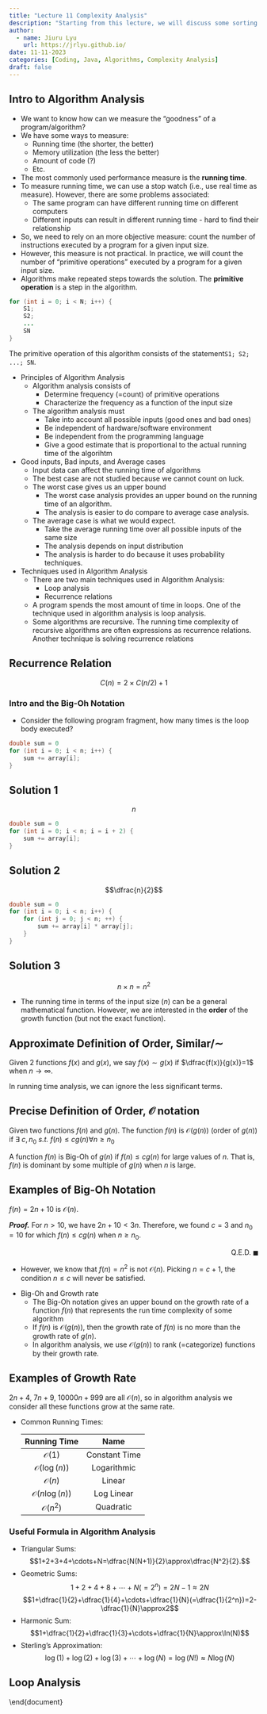 ```yaml
---
title: "Lecture 11 Complexity Analysis"
description: "Starting from this lecture, we will discuss some sorting algorithms and their complexity analysis. This lecture offers an overview of running time analysis."
author:
  - name: Jiuru Lyu
    url: https://jrlyu.github.io/
date: 11-11-2023
categories: [Coding, Java, Algorithms, Complexity Analysis]
draft: false
---
```




## Intro to Algorithm Analysis
- We want to know how can we measure the "goodness" of a program/algorithm?
- We have some ways to measure:
  - Running time (the shorter, the better)
  -  Memory utilization (the less the better)
  -  Amount of code (?)
  -  Etc.
- The most commonly used performance measure is the **running time**.
- To measure running time, we can use a stop watch (i.e., use real time as measure). However, there are some problems associated: 
  - The same program can have different running time on different computers
  - Different inputs can result in different running time - hard to find their relationship
- So, we need to rely on an more objective measure: count the number of instructions executed by a program for a given input size. 
- However, this measure is not practical. In practice, we will count the number of "primitive operations" executed by a program for a given input size. 
- Algorithms make repeated steps towards the solution. The **primitive operation** is a step in the algorithm. 

```java
for (int i = 0; i < N; i++) {
    S1;
    S2;
    ...
    SN
}
```
The primitive operation of this algorithm consists of the statement`S1; S2; ...; SN`. 

- Principles of Algorithm Analysis
  - Algorithm analysis consists of
    - Determine frequency (=count) of primitive operations
    - Characterize the frequency as a function of the input size
  - The algorithm analysis must
    - Take into account all possible inputs (good ones and bad ones)
    - Be independent of hardware/software environment
    - Be independent from the programming language
    - Give a good estimate that is proportional to the actual running time of the algorihtm
- Good inputs, Bad inputs, and Average cases
  - Input data can affect the running time of algorithms
  -  The best case are not studied because we cannot count on luck.
  -  The worst case gives us an upper bound
     - The worst case analysis provides an upper bound on the running time of an algorithm.
     - The analysis is easier to do compare to average case analysis.
  - The average case is what we would expect.
    - Take the average running time over all possible inputs of the same size
    - The analysis depends on input distribution
    - The analysis is harder to do because it uses probability techniques. 
- Techniques used in Algorithm Analysis
  -  There are two main techniques used in Algorithm Analysis: 
     -   Loop analysis
     -   Recurrence relations
  - A program spends the most amount of time in loops. One of the technique used in algorithm analysis is loop analysis.
  - Some algorithms are recursive. The running time complexity of recursive algorithms are often expressions as recurrence relations. Another technique is solving recurrence relations

:::{#tip-example-1 .callout-tip collapse="true"}
## Recurrence Relation
$$ C(n)=2\times C(n/2)+1 $$
:::

### Intro and the Big-Oh Notation

- Consider the following program fragment, how many times is the loop body executed? 
```java
double sum = 0
for (int i = 0; i < n; i++) {
    sum += array[i];
}
```

:::{#tip-solution-1 .callout-tip collapse="true"}
## Solution 1
$$n$$
:::

```java
double sum = 0
for (int i = 0; i < n; i = i + 2) {
    sum += array[i];
}
```
:::{#tip-solution-2 .callout-tip collapse="true"}
## Solution 2
$$\dfrac{n}{2}$$
:::

```java
double sum = 0
for (int i = 0; i < n; i++) {
    for (int j = 0; j < n; ++) { 
        sum += array[i] * array[j]; 
    }
}
```
:::{#tip-solution-3 .callout-tip collapse="true"}
## Solution 3
$$n\times n=n^2$$
:::

- The running time in terms of the input size ($n$) can be a general mathematical function. However, we are interested in the **order** of the growth function (but not the exact function). 

:::{#nte-approx-def .callout-note}
## Approximate Definition of Order, Similar/$\sim$
Given 2 functions $f(x)$ and $g(x)$, we say $f(x)\sim g(x)$ if $\dfrac{f(x)}{g(x)}=1$ when $n\to\infty$.
::: 

:::{#warning-approx-def .callout-warning}
In running time analysis, we can ignore the less significant terms.
:::

:::{#nte-def-order .callout-note}
## Precise Definition of Order, $\mathcal{O}$ notation
Given two functions $f(n)$ and $g(n)$. The function $f(n)$ is $\mathcal{O}(g(n))$ (order of $g(n)$) if $\exists\ c,n_0\textit{ s.t. }f(n)\leq cg(n)\forall n\geq n_0$
:::

:::{#warning-approx-def .callout-warning}
A function $f(n)$ is Big-Oh of $g(n)$ if $f(n)\leq cg(n)$ for large values of $n$. That is, $f(n)$ is dominant by some multiple of $g(n)$ when $n$ is large.
:::

:::{#tip-example-2 .callout-tip collapse="true"}
## Examples of Big-Oh Notation
$f(n)=2n+10$ is $\mathcal{O}(n)$.

***Proof.*** 
For $n>10$, we have $2n+10<3n$. 
Therefore, we found $c=3$ and $n_0=10$ for which $f(n)\leq cg(n)$ when $n\geq n_0$. 
<p align="right">$\quad\text{Q.E.D.}\ \blacksquare$</p>

- However, we know that $f(n)=n^2$ is not $\mathcal{O}(n)$. Picking $n=c+1$, the condition $n\leq c$ will never be satisfied. 
:::

- Big-Oh and Growth rate
  -  The Big-Oh notation gives an upper bound on the growth rate of a function $f(n)$ that represents the run time complexity of some algorithm
  -  If $f(n)$ is $\mathcal{O}(g(n))$, then the growth rate of $f(n)$ is no more than the growth rate of $g(n)$.
  -  In algorithm analysis, we use $\mathcal{O}(g(n))$ to rank (=categorize) functions by their growth rate. 

:::{#tip-example-3 .callout-tip collapse="true"}
## Examples of Growth Rate
$2n+4$, $7n+9$, $10000n+999$ are all $\mathcal{O}(n)$, so in algorithm analysis we consider all these functions grow at the same rate.   
:::

- Common Running Times: 

    | Running Time | Name |
    |:---:|:---:|
    | $\mathcal{O}(1)$ | Constant Time |
    | $\mathcal{O}(\log(n))$ | Logarithmic |
    | $\mathcal{O}(n)$ | Linear |
    | $\mathcal{O}(n\log(n))$ | Log Linear |
    | $\mathcal{O}(n^2)$ | Quadratic |

### Useful Formula in Algorithm Analysis
- Triangular Sums: $$1+2+3+4+\cdots+N=\dfrac{N(N+1)}{2}\approx\dfrac{N^2}{2}.$$
- Geometric Sums: $$1+2+4+8+\cdots+N(=2^n)=2N-1\approx 2N$$
$$1+\dfrac{1}{2}+\dfrac{1}{4}+\cdots+\dfrac{1}{N}(=\dfrac{1}{2^n})=2-\dfrac{1}{N}\approx2$$
- Harmonic Sum: $$1+\dfrac{1}{2}+\dfrac{1}{3}+\cdots+\dfrac{1}{N}\approx\ln(N)$$
- Sterling's Approximation: $$\log(1)+\log(2)+\log(3)+\cdots+\log(N)=\log(N!)\approx N\log(N)$$

## Loop Analysis
\begin{lstlisting}
    for (int i = 0; i < 10; i++) {
        doPrimitive();
    }
\end{lstlisting}
\begin{itemize}
    \item The loop is executed $10$ times for any input size.
    \item Running time $=10$ \texttt{doPrimitive()} operations.
    \item Run time complexity $=\mathcal{O}(1)\implies$ constant time.
\end{itemize}
\begin{lstlisting}
    n = input size;  // (e.g.: # elements in an array)
    for (int i = 0; i < n; i++) {
        doPrimitive();
    }
\end{lstlisting}
\begin{itemize}
    \item The loop is executed $n$ times for an input size of $n$.
    \item Running time $=n$ \texttt{doPrimitive()} operations.
    \item Run time complexity $=\mathcal{O}(n)\implies$ linear
\end{itemize}
\begin{rmk} $n$ or $N$ will always denote the input size in algorithm analysis. \end{rmk}
\begin{lstlisting}
    int sum = 0;
    for (int i = 0; i < 5*n; i = i + 4) {
        sum = sum + 1;
    }
\end{lstlisting}
\begin{itemize}
    \item The loop is executed $\frac{5}{4}n$ times for an input size of $n$.
    \item Running time $=\frac{5}{4}n$ \texttt{doPrimitive()} operations.
    \item Run time complexity $=\mathcal{O}(n)\implies$ linear
\end{itemize}
\begin{lstlisting}
    int sum = 0;
    for (int i = n; i > 0; i = i - 4) {
        sum = sum + 1;
    }
\end{lstlisting}
\begin{itemize}
    \item The loop is executed $\frac{1}{4}n$ times for an input size of $n$.
    \item Running time $=\frac{1}{4}n$ \texttt{doPrimitive()} operations.
    \item Run time complexity $=\mathcal{O}(n)\implies$ linear
\end{itemize}
\begin{lstlisting}
    int sum = 0;
    for (int i = 1; i <= n; i = 2*i) {
        sum++;
    }
\end{lstlisting}
\begin{itemize}
        \item $i$ will take the following numbers in the loop \[1\quad2\quad4\quad8\quad16\quad32\quad\cdots\]
        \item Loop will exists when $i>n$: \[1\quad2\quad4\quad8\quad16\quad32\quad\cdots\quad n\]
        \item Suppose $2^{k-1}\leq n\leq 2^k$ \[1\quad2\quad4\quad8\quad16\quad32\quad\cdots\quad2^{k-1}\quad n\quad2^{k}\]
        \item Iterations: $k\approx\log{n}$. So, $\mathcal{O}(\log{n})$. ($n\approx2^{k}\Longleftrightarrow k\approx\log(n)$)
\end{itemize}
\begin{lstlisting}
    int sum = 0;
    for (int i = n; i >= 1; i = i/2) {
        sum++;
    }
\end{lstlisting}
\begin{itemize}
    \item $i$ will take the following numbers in the loop
    \[n\quad n/2\quad n/4\quad\cdots\quad1\]
    \item Loop will exists when $i<1$.
    \item Suppose $n/2^{k}<1<n/2^{k-1}$. \[n\quad n/2\quad n/4\quad\cdots\quad n/2^{k-1}\quad1\quad n/2^{k}\]
    \item Iterations $k\approx\log{n}$. So, $\mathcal{O}(\log{n})$ ($n/2^k\approx1\implies n\approx2^k\implies k\approx\log{n}$)
\end{itemize}
\begin{lstlisting}
    int sum = 0;
    for (int i = 0; i < n; i++) {
        for (int j = 0; j <= i; j++) {
            sum++;
        }
    }
\end{lstlisting}
\begin{center}\begin{tabular}{c|c|c|c|c|c|c}
    $i$&0&2&3&4&$\cdots$&$n-1$\\\hline
    $j$&*&*&*&*&$\cdots$&*\\
    &&*&*&*&$\cdots$&*\\
    &&&*&*&$\cdots$&*\\
    &&&&*&$\cdots$&*\\
    &&&&&$\vdots$&*\\
    &&&&&&*
\end{tabular}\end{center}
\begin{itemize}
    \item We sum up those starts. That is adding from $1$ to $n$.
    \item Iterations $=\dfrac{n(n+1)}{2}$. So, $\mathcal{O}(n^2)$.
\end{itemize}
\begin{lstlisting}
    int sum = 0;
    for (int i = n; i > 0; i = i/2) {
        for (int j = 0; j < i; j++) {
            sum++;
        }
    }
\end{lstlisting}
\begin{center}\begin{tabular}{c|c|c|c|c|c|c}
    $i$&n&n/2&n/4&n/8&$\cdots$&1\\\hline
    $j$&*&*&*&*&$\cdots$&*\\
    &*&*&*&*&$\cdots$&\\
    &*&*&*&*&&\\
    &*&*&*&&&\\
    &*&*&&&&\\
    &*&&&&
\end{tabular}\end{center}
\begin{itemize}
    \item In total, we have $\log{n}$ $i$'s. We add up those starts. That is, $n+n/2+n/4+n/8+\cdots+1$.
    \item By Geometric sum, we have Iteration = $n(1+1/2+1/4+\cdots+1/n)\approx n(2)=2n$. 
    \item So, $\mathcal{O}(n)$.
\end{itemize}
\begin{lstlisting}
    int sum = 0;
    for (int i = 1; i <= n; i++) {
        for (int j = 0; j < n; j = j + i) {
            sum++;
        }
    }
\end{lstlisting}
\begin{center}\begin{tabular}{c|c|c|c|c|c|c}
    $i$&1&2&3&4&$\cdots$&n\\\hline
    $j$&0&0&0&0&$\cdots$&0\\
    &1&2&3&4&$\cdots$&\\
    &2&4&6&8&&\\
    &3&$\vdots$&$\vdots$&$\vdots$&&\\
    &4&$n-1$&$n-1$&$n-1$&&\\
    &$\vdots$&&&&\\
    &$n-1$&&&&
\end{tabular}\end{center}
\begin{itemize}
    \item When $i=1$, we iterate $j$ for $n$ times. When $i=2$, we iterate $j$ for $n/2$ times. For an arbitrary $i$, we iterate $j$ for $n/i$ times.
    \item So, iteration = $n+n/2+n/3+\cdots+n/n=n(1+1/2+1/3+\cdots+1/n)\approx n\log(n)$ by the harmonic series. So, $\mathcal{O}(n\log{n})$.
\end{itemize}

\subsection*{Analysis of Recursive Algorithms}
\begin{lstlisting}
    public static void recurse(int n) {
        if (n == 0) {
            doPrimitive();
        } else {
            doPrimitive();
            recurse(n-1);
        }
    }
\end{lstlisting}
\begin{itemize}
    \item Let $C(n)=$ \# of times that \texttt{doPrimitive()} is executed when input $=n$.
    \item $C(0)=1$ because when $n=0$, we only execute \texttt{doPrimitive()} one time and terminate. This is the base case. 
    \item $C(n)=1+C(n-1)$ for $n>0$. This is because \texttt{recurse(n)} will invoke \texttt{recurse(n-1)}, and by definition, the \# times that \texttt{doPrimitive()} is executed when input $=n-1$ is: $C(n-1)$
    \item To solve the recursive relation, we will use the technique \textbf{telescoping}.
    \begin{align*}
        C(n)&=1+C(n-1)\\
        &=1+1+C(n-2)\\
        &=1+1+1+C(n-3)\\
        &=\underbrace{1+1+1+\cdots+1}_{n\text {times}}+C(0)\\
        &=n+1
    \end{align*}
    \item So, $\mathcal{O}(n)$

\end{itemize}
\begin{lstlisting}
    public static void recurse(int n) {
        if (n == 0) {
            doPrimitive();
        } else {
            for (int i = 0; i < n; i++) {
                doPrimitive();
            }
            recurse(n-1);
        }
    }
\end{lstlisting}
\begin{itemize}
    \item Let $C(n)=$ \# of times that \texttt{doPrimitive()} is executed when input $=n$.
    \item $C(0)=1$ as the base case; $C(n)=n+C(n-1)$ for $n>0$ because \texttt{recurse(n)} will invoke \texttt{recurse(n-1)}, and by definition, the \# times that \texttt{doPrimitive()} is executed when input = $n-1$ is: $C(n-1)$.
    \item Telescoping: \begin{align*}
        C(n)&=n+C(n-1)\\
        &=n+(n-1)+C(n-2)\\
        &=n+(n-1)+(n-2)+C(n-3)\\
        &=n+(n-1)+(n-2)+\cdots+1+C(0)\\
        &=\dfrac{n(n+1)}{2}+1
    \end{align*}
    \item So, $\mathcal{O}(n^2)$.
\end{itemize}
\begin{lstlisting}
    public static void recurse(int[] A, int a, int b) {
        if (b-a <= 1) {
            doPrimitive();
        } else {
            doPrimitive();
            recurse(A, a, (a+b)/2); // First half of array
            recurse(A, (a+b)/2, b); // 2nd half of array
        }
    }
\end{lstlisting}
\begin{itemize}
    \item Let $C(n)=$ \# of times that \texttt{doPrimitive()} is executed when input $=n$.
    \item $C(1)=1$ because if $b-a\leq1$, it executes $1$ \texttt{doPrimitive()}.
    \item  $C(n) = 1 + C(n/2) + C(n/2)=1+2C(n/2)$ for $n > 0$ because: \texttt{recurse(n)} will invoke \texttt{recurse( )} twice with input size $n/2$, and by definition, the \# times that \texttt{doPrimitive()} is executed when input = $n/2$ is: $C(n/2)$.
    \item Telescoping: \begin{align*}
        C(n)&=1+2C(n/2)\\
        &=1+2+4C(n/4)\\
        &=1+2^1+2^2+\cdots+2^k*C(n/2^k)
    \end{align*}
     We want $C(n/2^k)$ to eventually be $C(1)$. So, we have $1=n/2^k\implies n=2^k\implies k=\log{n}$.
     So, \begin{align*}
        C(n)&=1+2^1+2^2+\cdots+2^kC(1)\\
        &=1+2^1+2^2+\cdots+2^k\\
        2C(n)&=2^1+2^2+2^3+\cdots+2^{k+1}\\
        C(n)=2C(n)-C(n)&=2^{k+1}-1\\
        &=2^{\log{n}+1}-1\\&=2\cdot2^{\log{n}}-1\\
        &=2n-1
    \end{align*}
    \item So, $\mathcal{O}(n)$.
\end{itemize}

\end{document}
